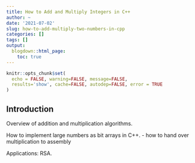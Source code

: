 ```yaml
---
title: How to Add and Multiply Integers in C++
author: ~
date: '2021-07-02'
slug: how-to-add-multiply-two-numbers-in-cpp
categories: []
tags: []
output:
  blogdown::html_page:
    toc: true
---
```


```r
knitr::opts_chunk$set(
  echo = FALSE, warning=FALSE, message=FALSE,
  results='show', cache=FALSE, autodep=FALSE, error = TRUE
)
```

## Introduction

Overview of addition and multiplication algorithms.

How to implement large numbers as bit arrays in C++.
- how to hand over multiplication to assembly

Applications: RSA.
